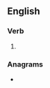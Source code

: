 ==English==

===Verb===
{{head|en|verb form}}

# {{en-past of|emulate}}

===Anagrams===
* {{anagrams|en|a=adeelmtu|dual meet}}